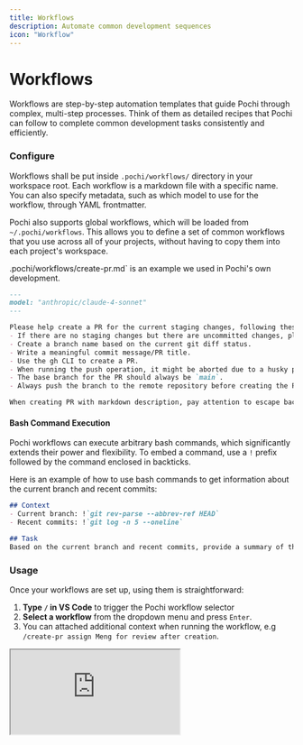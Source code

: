 ```yaml
---
title: Workflows
description: Automate common development sequences
icon: "Workflow"
---
```


# Workflows

Workflows are step-by-step automation templates that guide Pochi through complex, multi-step processes. Think of them as detailed recipes that Pochi can follow to complete common development tasks consistently and efficiently.

### Configure

Workflows shall be put inside `.pochi/workflows/` directory in your workspace root. Each workflow is a markdown file with a specific name. You can also specify metadata, such as which model to use for the workflow, through YAML frontmatter. 

Pochi also supports global workflows, which will be loaded from `~/.pochi/workflows`. This allows you to define a set of common workflows that you use across all of your projects, without having to copy them into each project's workspace. 

.pochi/workflows/create-pr.md` is an example we used in Pochi's own development.

```markdown
---
model: "anthropic/claude-4-sonnet"
---

Please help create a PR for the current staging changes, following these guidelines:
- If there are no staging changes but there are uncommitted changes, please stage them first.
- Create a branch name based on the current git diff status.
- Write a meaningful commit message/PR title.
- Use the gh CLI to create a PR.
- When running the push operation, it might be aborted due to a husky pre-push hook. For formatting issues, amend the files and try again. For other issues, try to resolve them as much as possible.
- The base branch for the PR should always be `main`.
- Always push the branch to the remote repository before creating the PR.

When creating PR with markdown description, pay attention to escape backticks, otherwise it will be executed as command substitution in the shell.
```

#### Bash Command Execution

Pochi workflows can execute arbitrary bash commands, which significantly extends their power and flexibility. To embed a command, use a `!` prefix followed by the command enclosed in backticks.

Here is an example of how to use bash commands to get information about the current branch and recent commits:

```markdown
## Context
- Current branch: !`git rev-parse --abbrev-ref HEAD`
- Recent commits: !`git log -n 5 --oneline`

## Task
Based on the current branch and recent commits, provide a summary of the recent changes.

```

### Usage

Once your workflows are set up, using them is straightforward:
1. **Type `/` in VS Code** to trigger the Pochi workflow selector
2. **Select a workflow** from the dropdown menu and press `Enter`.
3. You can attached additional context when running the workflow, e.g `/create-pr assign Meng for review after creation`.

<div
  style={{
    position: "relative",
    paddingBottom: "53.7%",
    height: 0,
    overflow: "hidden",
    maxWidth: "100%",
  }}
>
  <iframe
    src="https://drive.google.com/file/d/1p9UeAfkLEOlXBABF4CGub_aqAlAnmbVe/preview"
    style={{
      position: "absolute",
      top: 0,
      left: 0,
      width: "100%",
      height: "100%",
      border: "none",
      borderRadius: "8px",
    }}
    allowFullScreen
    title="Pochi Demo - Workflows"
  />
</div>

_This video demonstrates how to use workflows in VS Code_
